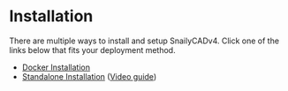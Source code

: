 # Installation

There are multiple ways to install and setup SnailyCADv4. Click one of the links below that fits your deployment method.

- [Docker Installation](/install/methods/docker)
- [Standalone Installation](/install/methods/standalone) ([Video guide](https://youtu.be/06NiiO8-rIM))
